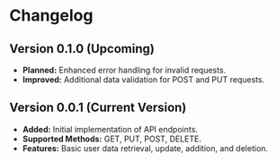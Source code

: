 # Changelog

## Version 0.1.0 (Upcoming)

- **Planned:** Enhanced error handling for invalid requests.
- **Improved:** Additional data validation for POST and PUT requests.

## Version 0.0.1 (Current Version)

- **Added:** Initial implementation of API endpoints.
- **Supported Methods:** GET, PUT, POST, DELETE.
- **Features:** Basic user data retrieval, update, addition, and deletion.
